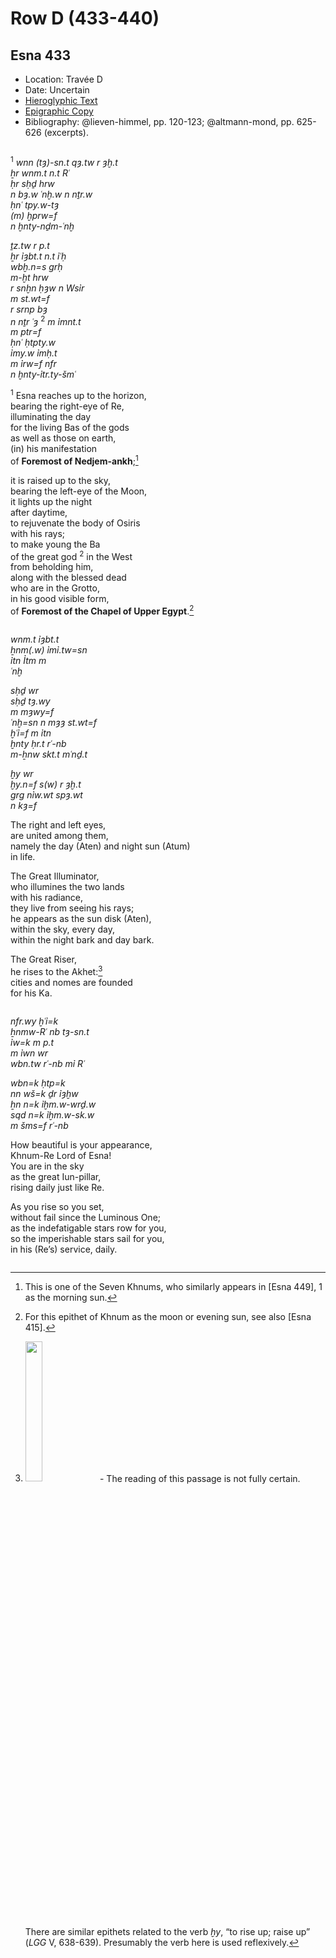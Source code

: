 # Row D (433-440) {-}

## Esna 433 {-}

<style>  
  
  .col2 {  
    columns: 2 320px;         /* number of columns and width in pixels*/  
    -webkit-columns: 2 320px; /* chrome, safari */  
    -moz-columns: 2 320px;    /* firefox */  
    -webkit-column-break-inside: avoid;  
    -page-break-inside: avoid;  
    -break-inside: avoid;  
  }  
  
</style>  

- Location: Travée D
- Date: Uncertain
- [Hieroglyphic Text](https://www.ifao.egnet.net/uploads/publications/enligne/Temples-Esna004.pdf#page=88){target="_blank"}    
- [Epigraphic Copy](https://www.ifao.egnet.net/uploads/publications/enligne/Temples-Esna004.pdf#page=173){target="_blank"} 
- Bibliography: @lieven-himmel, pp. 120-123; @altmann-mond, pp. 625-626 (excerpts).
  
<div class="col2">

^1^ *wnn (tȝ)-sn.t qȝ.tw r ȝḫ.t*  
*ẖr wnm.t n.t Rʿ*  
*ḥr sḥḏ hrw *  
*n bȝ.w ʿnḫ.w n nṯr.w*  
*ḥnʿ tpy.w-tȝ*  
*(m) ḫprw=f *  
*n ḫnty-nḏm-ʿnḫ*  
   
*ṯz.tw r p.t*  
*ẖr ỉȝbt.t n.t ỉʿḥ*  
*wbḫ.n=s grḥ*  
*m-ḫt hrw*  
*r snḫn ḥȝw n Wsỉr*  
*m st.wt=f*  
*r srnp bȝ *  
*n nṯr ʿȝ* ^2^ *m ỉmnt.t *  
*m ptr=f*  
*ḥnʿ ḥtpty.w *  
*ỉmy.w ỉmḥ.t*  
*m ỉrw=f nfr*  
*n ḫnty-ỉtr.ty-šmʿ*  
  
^1^ Esna reaches up to the horizon,    
bearing the right-eye of Re,  
illuminating the day   
for the living Bas of the gods  
as well as those on earth,  
(in) his manifestation  
of **Foremost of Nedjem-ankh**;[^fn-433-1]   
  
it is raised up to the sky,  
bearing the left-eye of the Moon,  
it lights up the night   
after daytime,    
to rejuvenate the body of Osiris  
with his rays;   
to make young the Ba   
of the great god ^2^ in the West  
from beholding him,    
along with the blessed dead  
who are in the Grotto,   
in his good visible form,   
of **Foremost of the Chapel of Upper Egypt**.[^fn-433-2]  

</div>

[^fn-433-1]: This is one of the Seven Khnums, who similarly appears in [Esna 449], 1 as the morning sun.
[^fn-433-2]: For this epithet of Khnum as the moon or evening sun, see also [Esna 415].

<div class="col2">

*wnm.t ỉȝbt.t*  
*ẖnm(.w) ỉmỉ.tw=sn*  
*ỉtn Ỉtm m*  
*ʿnḫ*  
   
*sḥḏ wr*  
*sḥḏ tȝ.wy*   
*m mȝwy=f *  
*ʿnḫ=sn n mȝȝ st.wt=f*  
*ḫʿỉ=f m ỉtn*  
*ḫnty ḥr.t rʿ-nb*  
*m-ẖnw skt.t mʿnḏ.t*  
   
*ḫy wr*  
*ḫy.n=f s(w) r ȝḫ.t*  
*grg nỉw.wt spȝ.wt*  
*n kȝ=f*  
  
The right and left eyes,  
are united among them,   
namely the day (Aten) and night sun (Atum)   
in life.  
  
The Great Illuminator,   
who illumines the two lands   
with his radiance,  
they live from seeing his rays;  
he appears as the sun disk (Aten),  
within the sky, every day,    
within the night bark and day bark.  
  
The Great Riser,  
he rises to the Akhet:[^fn-433-3]    
cities and nomes are founded  
for his Ka.

</div>

[^fn-433-3]: ![](./images/433_3.png){width=24%} - The reading of this passage is not fully certain. There are similar epithets related to the verb *ḫy*, "to rise up; raise up" (*LGG* V, 638-639). Presumably the verb here is used reflexively.

<div class="col2">

*nfr.wy ḫʿỉ=k*  
*ẖnmw-Rʿ nb tȝ-sn.t*  
*ỉw=k m p.t*  
*m ỉwn wr*  
*wbn.tw rʿ-nb mỉ Rʿ*  
   
*wbn=k ḥtp=k*  
*nn wš=k ḏr ỉȝḫw*  
*ẖn n=k ỉḫm.w-wrḏ.w*  
*sqd n=k ỉḫm.w-sk.w*  
*m šms=f rʿ-nb*  
  
How beautiful is your appearance,  
Khnum-Re Lord of Esna!  
You are in the sky  
as the great Iun-pillar,  
rising daily just like Re.  
   
As you rise so you set,    
without fail since the Luminous One;  
as the indefatigable stars row for you,   
so the imperishable stars sail for you,    
in his (Re's) service, daily.

</div>